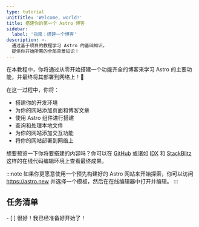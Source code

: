 ```yaml
---
type: tutorial
unitTitle: 'Welcome, world!'
title: 搭建你的第一个 Astro 博客
sidebar:
  label: '指南：搭建一个博客'
description: >-
  通过基于项目的教程学习 Astro 的基础知识。
  提供你开始所需的全部背景知识！
---
```


<Lede> 在本教程中，你将通过从零开始搭建一个功能齐全的博客来学习 Astro 的主要功能，并最终将其部署到网络上！🚀 </Lede>

在这一过程中，你将：
- 搭建你的开发环境 
- 为你的网站添加页面和博客文章
- 使用 Astro 组件进行搭建
- 查询和处理本地文件
- 为你的网站添加交互功能
- 将你的网站部署到网络上

想要预览一下你将要搭建的内容吗？你可以在 [GitHub](https://github.com/withastro/blog-tutorial-demo) 或诸如 [IDX](https://idx.google.com/import?url=https:%2F%2Fgithub.com%2Fwithastro%2Fblog-tutorial-demo%2F) 和 [StackBlitz](https://stackblitz.com/github/withastro/blog-tutorial-demo/tree/complete?file=src%2Fpages%2Findex.astro) 这样的在线代码编辑环境上查看最终成果。

:::note
如果你更愿意使用一个预先构建好的 Astro 网站来开始探索，你可以访问 https://astro.new 并选择一个模板，然后在在线编辑器中打开并编辑。
::: 

<Box icon="check-list">

## 任务清单

<Checklist>
- [ ] 很好！我已经准备好开始了！
</Checklist>
</Box>
